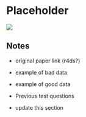 # Placeholder {#placeholder}

![](images/banners/banner_placeholder_tidy_data.png)

## Notes

- original paper link (r4ds?)
- example of bad data
- example of good data

- Previous test questions
- update this section







